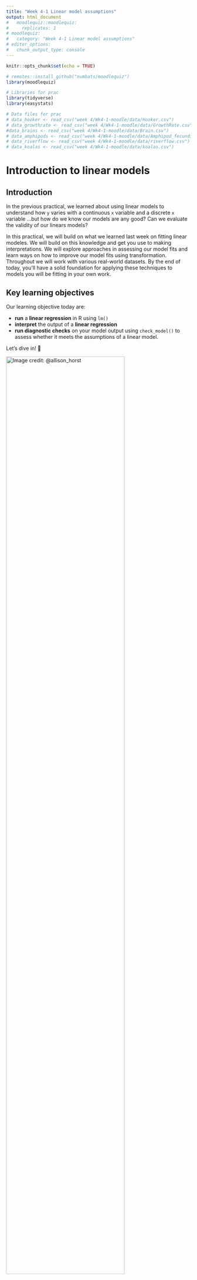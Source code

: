 ```yaml
---
title: "Week 4-1 Linear model assumptions"
output: html_document
#   moodlequiz::moodlequiz:
#     replicates: 1
# moodlequiz:
#   category: "Week 4-1 Linear model assumptions"
# editor_options: 
#   chunk_output_type: console
---
```


```r
knitr::opts_chunk$set(echo = TRUE)

# remotes::install_github("numbats/moodlequiz")
library(moodlequiz)

# Libraries for prac
library(tidyverse)
library(easystats)

# Data files for prac
# data_hooker <- read_csv("week 4/Wk4-1-moodle/data/Hooker.csv")
# data_growthrate <- read_csv("week 4/Wk4-1-moodle/data/GrowthRate.csv")
#data_brains <- read_csv("week 4/Wk4-1-moodle/data/Brain.csv")
# data_amphipods <- read_csv("week 4/Wk4-1-moodle/data/Amphipod_fecundity.csv")
# data_riverflow <- read_csv("week 4/Wk4-1-moodle/data/riverflow.csv")
# data_koalas <- read_csv("week 4/Wk4-1-moodle/data/koalas.csv")
```

# Introduction to linear models

## Introduction

In the previous practical, we learned about using linear models to understand how `y` varies with a continuous `x` variable and a discrete `x` variable ...but how do we know our models are any good? Can we evaluate the validity of our linears models? 

In this practical, we will build on what we learned last week on fitting linear modeles. We will build on this knowledge and get you use to making interpretations. We will explore approaches in assessing our model fits and learn ways on how to improve our model fits using transformation. Throughout we will work with various real-world datasets. By the end of today, you’ll have a solid foundation for applying these techniques to models you will be fitting in your own work.

## Key learning objectives

Our learning objective today are:

- **run** a **linear regression** in R using `lm()`
- **interpret** the output of a **linear regression** 
- **run diagnostic checks** on your  model output using `check_model()` to assess whether it meets the assumptions of a linear model.

<!-- using: -->
<!--   - `summary()` -->
<!--   - `parameters()` -->
<!--     - **extract** the **confidence interval** for the **slope** and **intercept** of the **regression** line -->
<!--   - `estimate_means()` -->
<!-- - **plot** the data and the **regression** line -->
<!--   - add the **confidence interval** using output of `estimate_means()` -->

Let’s dive in! 🚀 

![Image credit:  @allison_horst](images/r-learners.png){width=80%} <br>

## Setting up

**Materials:**

Everything you need for this prac is on Moodle

1. Download this week's materials zip file from Moodle, from the course page
2. Unzip the file by: 
  - MacOS: Double clicking the zipfile 
  - Windows: Right click on the zip file and click "Extract All" 
3. Move the extracted folder into the folder where you store materials for `BEES2041/` 
4. **Click on the Rstudio project file, eg. `Wk-4-1-lm-assumptions.Rproj`** to open the RStudio project and you're in!!!

We will be working with various datasets collected. These are in the folder `data/`.

You will work in the relevant Quarto document for this prac. Within each Quarto docs there are several challenges for you to complete on your own devices in order to **answer the questions on Moodle**.

**Setting up: Packages:**

We will also be working with packages from the `tidyverse` and `easystats`, building on skills from previous pracs. You should have these already installed on your machines.

> **Note** that when running R in the browser we need to install the packages each time we start a new session or after you've checked your answer

In case you don't have them installed, here is code for you to do so:
```r
# Uncomment and run only the lines below only if you have not previously installed these.
# install.packages("tidyverse")
# install.packages("easystats")
```

> Remember to load the packages into R to use em! 

```r
library(tidyverse)
library(easystats)
```

# LM continuous (Leaves)

## Worked example - Isaac with leaves across climates

![Remember Dr. Isaac Towers?! Image credit: Data Dan](images/isaac-plant-ecosystems.png){width=60%} <br>
We will be working with an example from Dr. Isaac Towers - a postdoc in the School of Biological, Earth & Environmental Sciences. Specifically, Isaac wants to know: How does a leaf's mass per area change with rainfall? His research is published in New Phytologist, you can have a read of his original study [here](https://nph.onlinelibrary.wiley.com/doi/10.1111/nph.19478). We will be working with the data Isaac compiled for us.  Recall, last week we ran a linear model using `log10_leaf_mass_per_area`, `log10_rainfall`, let's try run the same linear model again but with the raw, untransformed data.

## Read in data from a URL link

```r
# The link the contains our data
url <- "https://raw.githubusercontent.com/nicercode/BEES2041/refs/heads/main/week%203/Wk3-1-Linear-models/data/towers-2024.csv" 

# Read in the data, drop columns where their names start with `log10`
data_towers <- read_csv(url) |> 
  select(-starts_with("log10"))
```

## Fit model

```r
towers_og_fit <- lm(leaf_mass_per_area ~ rainfall, data = data_towers)
```

## Check model assumptions

Recall from lectures this week that the assumptions of a linear model assumes:

1. **Linear** relationship between `x` and `y` 
2. **Residuals** are **normally** distributed
3. **Constant variance** of residuals (homogeneity of variance)
4. No major **outliers** / influential observations
5. **Independence** of points (sampling design)
6. Our **samples represent the population** of interest? (sampling design)

The last two assumptions has two do with the sampling design. You can only check the validity of these by carefully considering the how data was collection. The remaining assumptions we can check using the the outputs of `check_model()`.

> Note, you may need to click on "Zoom" to give the plots some room to breathe

```r
check_model(towers_og_fit)
```

In [this week's lectures](https://youtu.be/zzFyjTnAa8Y?si=LpkRecpF0LSVu91N), Data Data goes through how to use the four main plots neccessary for checking the assumptions of a liner model: 

1. **Linearity**
    - Check the relationship between fitted values and residuals
        - Should see no structure or patterns/curvature

2. **Normality of Residual**
    - Check the Quantile-Quantile plot
        - Sample points should fall along the line

3. **Homogeneity of Variance**
    - Check the relationship between fitted values and square root of standardised residuals
        - Line should be flat and horizontal
        - No clear pattern in points e.g. fanning out or grouping

4. **Influential Observations**
    - Check the leverage of each point
      - Points should fall within dashed lines

**How to report on your model checks**

Generally speaking, model checks are pretty standard and not very exciting. Typically

> Usually we don't include these in a publication or final report. Could include in eSupp. We just need to say and explain what checks were done and how you amended your data if neccessary to improve fit

## Make some adjustments to improve model fit

There are two ways we can improve the model fit for a linear model: 

- apply a transformation on the raw data
  - log, typically, log 10 `log10(var)` 
  - square root `sqrt(var)`
- if any, remove outliers 

Here we will focus on applying a `log10` transformation to two relevant variables `leaf_mass_per_area` and `rainfall`. We will be creating a new variable using `mutate()` and will be assigning these new changes to `data_towers` into a new data object called `data_towers_transformed`

```r
data_towers_transformed <- data_towers |>  # Assign changes in data_towers into a new dataset
  mutate(log10_leaf_mass_per_area =  log10(leaf_mass_per_area), # Create a new log10 transformed leaf mass per area
         log10_rainfall = log10(rainfall)) # Create a new log10 transformed rainfall
```

## Fit model again

Let's try fit out model again using our transformed variables
```r
towers_transformed_fit <- lm(log10_leaf_mass_per_area ~ log10_rainfall, data = data_towers_transformed)
```

## Check model assumptions again

Use `check_model()` on our new model fit using transformed data. How does it look?! 

```r
check_model(towers_transformed_fit)
```

# Over to you

For the remainder of the practical, we will get you to: 

- fit various linear models
- check their assumptions
- make changes to the data to improve the model fit and adherance to assumptions
- make some interpretations on the results of the model

We have not provided the step-by-step instructions / R code for you to complete these exercises. Use the knowledge you've gained so far and apply them here. Make use of your saved code from the previous pracs and the worked example above if you need some guidance. 

> Check out the dplyr data transformation/manipulation cheatsheet [here](https://rstudio.github.io/cheatsheets/data-transformation.pdf)

![](images/data-transformation-cheatsheet-thumbs.png){60%}

# Example 1: Growth rates vs. individual size

The file `data/GrowthRate.csv` contains 138 observations on the relationship between individual growth rate `GrowthRate` of a wide range of organisms and average individual weight `BodyWt` . The dataset contains species whose size varies over 14 orders of magnitude from approximately 10-9 to 106 g. 

> We want to know whether body weight affects growth rate in these species. 

**Exercise:**

Use R to:
- plot a graph of `GrowthRate` versus `BodyWt` with `ggplot2`
- make adjustments to your data, you may want to plot again to check whether your adjustments helped 
- conduct the linear regression analysis using `lm()` 
- evaluate whether your model fit is in line with the assumptions of a linear model using `check_model()`

```r
library(tidyverse)
library(easystats)

# Read in data
data_growthrate <- read_csv("data/GrowthRate.csv")

# Plot raw data
ggplot(data_growthrate, aes(x = BodyWt, y = GrowthRate)) +
  geom_point() # Data is widespread and should be log10 transformed

# Fit a linear model
growth_bodywt_fit <- lm(GrowthRate ~ BodyWt, data = data_growthrate)

# Check model
check_model(growth_bodywt_fit)

# Transform data
data_growthrate_transformed <- data_growthrate |> 
  mutate(log10_bodywt = log10(BodyWt),
         log10_growthrate = log10(GrowthRate))

# Plot transformed data
ggplot(data_growthrate_transformed, aes(x = log10_bodywt, y = log10_growthrate)) +
  geom_point() 

# Fit a linear model
growth_bodywt_transformed_fit <- lm(log10_growthrate ~ log10_bodywt, data = data_growthrate_transformed)

# Check model
check_model(growth_bodywt_transformed_fit)
```

**Questions**
1. What is the equation for the linear model you are considering here?

`r cloze("GrowthRate = b0 + b1 * BodyWt", c("BodyWt = b0 + b1 * GrowthRate", "BodyWt = b0 + b1 + GrowthRate","GrowthRate = b0 + b1 * BodyWt", "GrowthRate = b0 + b1 + BodyWt"))`

2. Based on your plot of the raw data, what are some potential problems you see in fitting this linear model to these data? Select all that applies: 

```r
possible_assumption_issues <- c("high variance in larger values", 
                                "there may be some outliers, but hard to tell because the data has a massive spread",
                                "the variables are non-normal",
                                "x and y may not follow a linear relationship", 
                                "All looks good to me")
```

The potential issues with fitting a linear model to this data include: 
`r cloze(c("high variance in larger values", "x and y may not follow a linear relationship", "there may be some outliers, but hard to tell because the data has a massive spread"), possible_assumption_issues)`

3. What transformation do you recommend for this dataset?

```r
possible_transformations <- c("log 10", "natural log", "square root", "log 10 (var + 0.1)")
```

A `r cloze("log 10", possible_transformations)` transformation is suited for this dataset because observation values vary by orders of magnitude. 

4. How did the transformation change the "Linearity" `check_model()` plot?

The log 10 transformation `r cloze("put the fitted and residual values on a similar scale so we can see them spread out", c("removed the outliers", "put the fitted and residual values on a similar scale so we can see them spread out", "made the results non-significant"))`

# Example 2: Brain weight vs. body size

![](images/brains.png)

The data file `data/Brain.csv` contains data on average brain weight for 62 species of mammals. The file presents body weight (kg) `BodyWt` and brain weight (g) `BrainWt` for each species.

> We wish to consider the problem of modelling brain weight (y response) as a function of body weight (x predictor). 

**Exercises:**

- Use R to draw a scatter plot of Brain weight versus Body weight. 
- Note down on any problem you see in fitting a linear model to these data.

```r
library(tidyverse)
library(easystats)

# Read in data
data_brains <- read_csv("data/Brain.csv")

# Plot raw data
ggplot(data_brains, aes(x = BodyWt, y = BrainWt)) +
  geom_point() # Data is widespread and should be log10 transformed

# Fit a linear model
brains_bodywt_fit <- lm(BrainWt ~ BodyWt, data = data_brains)

# Check model
check_model(brains_bodywt_fit)

# Apply transformations
data_brains_transformed <- data_brains |> 
  mutate(log10_bodywt = log10(BodyWt),
         log10_brainwt = log10(BrainWt))

# Plot transformed data
ggplot(data_brains_transformed, aes(x = log10_bodywt, y = log10_brainwt)) +
  geom_point() 

# Refit model 
brains_bodywt_transformed_fit <- lm(log10_brainwt ~ log10_bodywt, data = data_brains_transformed)

# Check model
check_model(brains_bodywt_transformed_fit)

# Plot for Question 3.
ggplot(data_brains_transformed, aes(x = log10_bodywt, y = log10_brainwt)) +
  geom_text(aes(label = Species)) 
```

**Questions**

Find transformations of one or both variables so that on the transformed scale the regression is linear. 

1. Which transformation help create a more linear relationship? between x and y?

A `r cloze("log 10", possible_transformations)` transformation is suited for this dataset because observation values vary by orders of magnitude and the raw data appears `r cloze("somewhat non-linear", c("very linear", "somewhat non-linear"))`. 

2. Now, create a linear model with your transformed data. 

Examine the graph of residuals from your model versus fitted values. Comment on your residual plot comparing the linear model with untransformed data to the linear model with transformed data.

The normality of the residuals from our linear model `r cloze("increased", c("increased", "decreased"))` after performing a log 10 transformation. 

3. Humans are considered to be a big brained species. Is there evidence from the analysis to suggest that humans are an unusual species relative to the others? Could we consider it as an 'outlier'? You may need to create plot and use some clever labelling of points to answer this question

Looking at a plot of transformed data, the brain and body weight for Humans do appear to stand out. Based on our `r cloze("influential observations plot", c("qq-plot", "fitted vs residuals plot", "influential observations plot"))` of our `r cloze("transformed", c("transformed", "untransformed"))` data, Humans `r cloze("are not considered an outlier", c("are not considered an outlier", "is considered as an influential point and should be excluded"))`

# Example 3: Boiling point of water vs. air pressure

![Ever notice that water boils quicker at high altitudes? Image credit: Slower Hiking](images/boiling-water-at-elevation.jpg){60%}

In the 1840's, the Scottish physicist Dr James Forbes travelled to the Swiss Alps and made many measurements of how the boiling point of water varied with air pressure (which decreases with altitude). In his research paper , Forbes also presented data collected on the measures of the same two quantities by Dr Joseph Hooker (famous botanist, explorer, friend of Charles Darwin). Unlike Forbes, however, Hooker took his measurements in the Himalayan Mountains, generally at higher altitudes.

The data we will explore here are a subset of Hooker's data containg 31 observations:
- `Temperature` at boiling point of water (degrees Fahrenheit)
- `Pressure`, the corrected barometric pressure (inches of mercury). 

> We want to know whether changes in pressure (which decreases with altitude) affects the boiling point of water. 

Start by reading the data  `data/Hooker.csv` into R.

**Exercise:**

Use R to:
- plot a graph of Temperature versus Pressure with `ggplot2`
  - consider labelling your points with the row number of each value
- conduct the linear regression analysis using `lm()` (Temperature = a + b*Pressure)
- evaluate whether your model fit is in line with the assumptions of a linear model using `check_model()`

```r
library(tidyverse)
library(easystats)

# Read in data
data_hooker <- read_csv("data/Hooker.csv")

# Plot raw data
data_hooker |> 
  mutate(obs_id = row_number()) |>  # Create a temporary variable that denotes the row number of each observation
ggplot(aes(x = Pressure, y = Temperature)) + 
  geom_text(aes(label = obs_id)) + # A scatterplot where each point is the observation number
  theme_classic()

# Fit the model with all data
hooker_fit <- lm(Temperature ~ Pressure, data = data_hooker)

# Check model
check_model(hooker_fit)

# Exclude potential outlier
data_hooker_norow7 <- data_hooker |> 
   slice(-7)

# Fit the model with all data
hooker_norow7_fit <- lm(Temperature ~ Pressure, data = data_hooker_norow7)

# Check model
check_model(hooker_norow7_fit) # Not really improve things..

# Transform data instead
data_hooker_transformed <- data_hooker |> 
  mutate(log10_temp = log10(Temperature),
         log10_pressure = log10(Pressure))

# Fit the model with all data
hooker_transformed_fit <- lm(log10_temp ~ log10_pressure, data = data_hooker_transformed)

# Check model
check_model(hooker_transformed_fit) # There is an improvement but probably good to remove outlier

# Remove outlier in transformed data
data_hooker_transformed_norow7  <- data_hooker_transformed |> 
   slice(-7)

# Fit the model with all data
hooker_transformed_norow7_fit <- lm(log10_temp ~ log10_pressure, data = data_hooker_transformed_norow7)

# Check model
check_model(hooker_transformed_norow7_fit) # Heaps better!
```

**Questions**
1. When fitting a linear model on the raw data, which assumptions are violated? Select all that applies

```r
possible_violations <- c("there are potential outliers", 
                         "non-linear relationship present", 
                         "non-constant residual variance", 
                         "residuals are non-normal", 
                         "values are not independent", 
                         "values do not represent the population")
```

`r cloze(c("there are potential outliers", "non-linear relationship present", "non-constant residual variance") , possible_violations)`

2. You notice that point 7 looks a bit out of place. After some investigation, it turns out there were machinery issues when the data was recorded. You decide that's sufficient reason to exclude the point as an outlier. 

In `dplyr`, the function `slice` gives us a subset of rows by row number. Placing a minus `-` sign in front of that number will give us all rows **except** that one listed. To remove row 7, we would use:

```r
data_hooker_norow7 <-  data_hooker |> slice(-7)
```

What did removing the outliers do with adhering to model assumptions? 

Removing the outlier `r cloze("didn't improve very much", c("didn't improve very much", "drastically improved adherance to all model assumptions"))`

Rerun your linear model with your new dataset and check your model again

3. Removing the outlier didn't really help... let's try transforming the data. `log10` transform your x and y variable and rerun the linear model analysis and model checks

Recall to use `mutate()` to create a new variable containing your transformed data.

What is the fitted equation for this mode? 

The fitted equation for this model is:
log10(Temp) = `r cloze("1.9681",c("1.9681", "0.242507", "<2e-16"))`+ `r cloze("0.242507",c("1.9681", "0.242507", "<2e-16"))` * log10(Pressure)

4.  Look at the the residual plots from `check_model()` and compare it between: 

- a model with row 7
- a model without row 7
- a model with log transformed data with row 7

Can you see any evidence of outliers in the log-transformed data? What data adjustments would you recommend for a linear model for the Hooker dataset? 

Based on the influential observations plot, I recommend: 
- `r cloze("removing row 7", c("removing row 7", "retaining row 7", "remove row 1"))`
- apply a  `r cloze("log 10", possible_transformations)` transformation.

# Example 4: Body size vs fecundity

![](images/amphipods.jpeg){60%}

An evolutionary biologist was interested in body size-fecundity relationships in marine invertebrates. For most animals, larger females are able to produce more offspring per reproductive event. This is due to the levels of resources available for allocation to reproduction, and for species that brood their offspring, the physical constraints of housing the developing eggs or embryos.

Many crustaceans have indeterminate growth, which means they just keep on moulting and getting bigger until something kills them. Consequently, older and larger females can have many more offspring per reproductive event than smaller individuals. Amphipods are crustaceans that do not release their eggs into the plankton, but look after them in a brood pouch between their legs.

To explore how fecundity varied with body size, the biologist collected 40 females that were brooding eggs, measured their body length `Length` (mm) and the number of eggs `Eggs` in their brood pouch.

Load the data file `data/Amphipod.fecundity.csv` and choose a plot to visualise egg number per brood, you may want to label each point as the row number again.

```r
library(tidyverse)
library(easystats)

# Read in data
data_amphipods <- read_csv("data/Amphipod_fecundity.csv")

# Plot raw data
data_amphipods |>
  mutate(obs_id = row_number()) |>  # Create a temporary variable that denotes the row number of each observation
ggplot(aes(x = Length, y = Eggs)) + 
  geom_text(aes(label = obs_id)) +
  theme_classic()

# Fit the model with all data
amphipods_fit <- lm(Eggs ~ Length, data = data_amphipods)

# Check model
check_model(amphipods_fit)

# Exclude potential outlier
data_amphipods_norow40 <- data_amphipods |> 
   slice(-40)

# Fit the model with all data
amphipods_norow40_fit <- lm(Eggs ~ Length, data = data_amphipods_norow40) 

# Check model
check_model(amphipods_norow40_fit) # Looks pretty good!

# Interpret model output
parameters(amphipods_norow40_fit)
summary(amphipods_norow40_fit)
```

**Questions**

1. What analysis would you use to describe the relationship between body length and egg number per brood?

```r
possible_analyses <- c("linear regression",
                       "independent samples t-test", "goodness of fit test", "paired t-test")
```

The suitable analysis would be `r cloze("linear regression" ,possible_analyses)` because we are trying to understand the relationship between two continuous variables 

Run the suitable analysis. Check your model assumptions and make any data adjustments you see fit then answer the following:

2.  What is the probability that there is no relationship between body size and body length?

The probability that there is no relationship between body size and body length is `r cloze("< .001", c("0.05", "0.01", "< .001"))`

3. How many more eggs are produced per brood for every 1 mm increase in body length?

For every 1 mm increase in body length in an amphipod, we see an average `r cloze("increase", c("increase", "decrease"))` of `r cloze("6.34", c("6.34", "31.02"))` eggs. 

4. How many eggs would you predict that a 10 mm female would have?

The fitted equation of our model is:

`r cloze("number of eggs (fecundity)", c("number of eggs (fecundity)", "body length"))` = `r cloze("-31.02", c("6.34", -31.02"))` +  `r cloze("6.34", c("6.34", -31.02"))` * `r cloze("number of eggs (fecundity)", c("number of eggs (fecundity)", "body length"))`

Substituting 10mm in place of `r cloze("number of eggs (fecundity)", c("number of eggs (fecundity)", "body length"))` in the fitted equation will give us `r cloze("32.38", c("32.38", "-1966.668", "-94.42"))` eggs

5. What percentage of the variance in egg number per brood is explained by your relationship?

The `r cloze("R-squared", c("p-value", "t-value", "F-statistic", "R-squared"))` value tells us our model explains `r cloze("76%", c("24%", "58%", "76%"))`

# Example 5: River flow and density of larval fish

![](images/retropinna-semoni-cropped.jpg) <br>

River managers want to know if there is an difference in the numbers of fish recruiting under different environmental flow practices. They go out to a number of different locations along a river of interest and measure the density of larval fishes and water flow rate (velocity m/s) at each site.

Load the data file `data/riverflow.csv` and choose a plot to visualise the relationship between flow rate `Flow.rate` and density of fish larvae `Larvae.density`.

```r
library(tidyverse)
library(easystats)

# Read in data
data_riverflow <- read_csv("data/riverflow.csv")

# Plot raw data
ggplot(data_riverflow, aes(x = Flow.rate, y = Larvae.density)) +
  geom_point() 

# Fit a linear model
riverflow_fit <- lm(Flow.rate ~ Larvae.density, data = data_riverflow)

# Check model
check_model(riverflow_fit) # Not bad!

# Inspect model summmaries
parameters(riverflow_fit)
summary(riverflow_fit)
```

**Questions**

1. What analysis would you use to describe the relationship between flow velocity and fish larvae density?

The suitable analysis would be `r cloze("linear regression" ,possible_analyses)` because we are trying to understand the relationship between two continuous variables 

Run the suitable analysis. Check your model assumptions and make any data adjustments you see fit then answer the following:

2. What is the probability that there is no relationship between fish larvae density and water flow velocity?

The probability that there is no relationship between fish larvae density and bwater flow velocity is `r cloze("0.023", c("0.05", "0.023", "< .001"))`

3. How many more fish larvae are present for every unit increase in flow velocity?

4. What is the sign of the slope?

5. What does this mean?

6. What percentage of the variance in larvae fish density is explained by your relationship?

# Example 6: Koalas and fire regimes

![](images/koala-fires.jpeg){60%}

A group of forest managers want to know if there is any difference in the numbers of koalas under control fire practices. To do this, they surveyed the number of koalas from mixed Eucalyptus forest with varying species composition due to fire history. They then found records of the most recent fire at each survey site to use as a measure of fire disturbance.

Load the data file `data/koalas.csv` and choose a plot to visualise the number of koalas observed `Koalas` and years since fire `Year.last.fire`.

```r
library(tidyverse)
library(easystats)

# Read in data
data_koalas <- read_csv("data/koalas.csv")

# Plot raw data
ggplot(data_koalas, aes(x = Year.last.fire, y = Koalas)) +
  geom_point() 

# Fit a linear model
koalas_fit <- lm(Koalas ~ Year.last.fire, data = data_koalas)

# Check model
check_model(koalas_fit) # Not bad!

# Inspect model summmaries
parameters(koalas_fit)
summary(koalas_fit)
```


**Questions**

1. What analysis would you use to describe the relationship between the number of koalas observed and the year of the most recent fire?

The suitable analysis would be `r cloze("linear regression" ,possible_analyses)` because we are trying to understand the relationship between two continuous variables 

Run the suitable analysis. Check your model assumptions and make any data adjustments you see fit then answer the following:

2. What is the sign and value of the slope from our model?

3. How do you interpret the the sign and slope of our model?

5. What is the probability that there is no relationship between the year of the most recent fire and the number of koalas?

The probability that there is no relationship between the year of the most recent fire and the number of koalas is `r cloze("< .001", c("0.05", "0.023", "< .001"))`


6. What percentage of the variance in koala numbers is explained by the year of the most recent fire?
